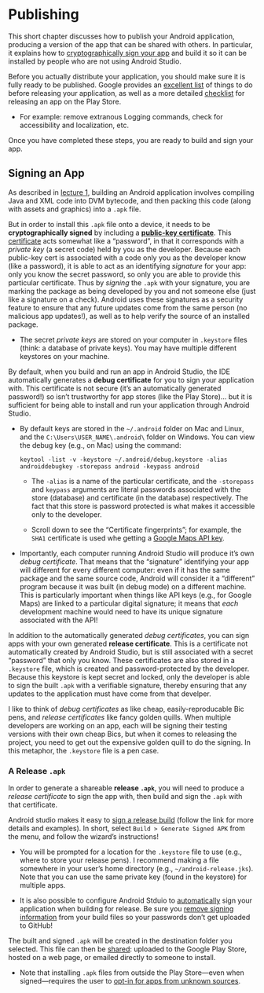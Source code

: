 # Publishing
This short chapter discusses how to publish your Android application, producing a version of the app that can be shared with others. In particular, it explains how to [cryptographically sign your app](https://developer.android.com/studio/publish/app-signing.html) and build it so it can be installed by people who are not using Android Studio.

Before you actually distribute your application, you should make sure it is fully ready to be published. Google provides an [excellent list](https://developer.android.com/studio/publish/preparing.html) of things to do before releasing your application, as well as a more detailed [checklist](https://developer.android.com/distribute/best-practices/launch/launch-checklist.html) for releasing an app on the Play Store.

- For example: remove extranous Logging commands, check for accessibility and localization, etc.

Once you have completed these steps, you are ready to build and sign your app.

## Signing an App
As described in [lecture 1](#building-apps), building an Android application involves compiling Java and XML code into DVM bytecode, and then packing this code (along with assets and graphics) into a `.apk` file.

But in order to install this `.apk` file onto a device, it needs to be **cryptographically signed** by including a [**public-key certificate**](https://en.wikipedia.org/wiki/Public-key_cryptography). This [certificate](https://en.wikipedia.org/wiki/Digital_signature) acts somewhat like a "password", in that it corresponds with a _private key_ (a secret code) held by you as the developer. Because each public-key cert is associated with a code only you as the developer know (like a password), it is able to act as an identifying _signature_ for your app: only you know the secret password, so only you are able to provide this particular certificate. Thus by _signing_ the `.apk` with your signature, you are marking the package as being developed by you and not someone else (just like a signature on a check). Android uses these signatures as a security feature to ensure that any future updates come from the same person (no malicious app updates!), as well as to help verify the source of an installed package.

- The secret _private keys_ are stored on your computer in `.keystore` files (think: a database of private keys). You may have multiple different keystores on your machine.

By default, when you build and run an app in Android Studio, the IDE automatically generates a **debug certificate** for you to sign your application with. This certificate is not secure (it's an automatically generated password!) so isn't trustworthy for app stores (like the Play Store)... but it is sufficient for being able to install and run your application through Android Studio.

- By default keys are stored in the `~/.android` folder on Mac and Linux, and the `C:\Users\USER_NAME\.android\` folder on Windows. You can view the debug key (e.g., on Mac) using the command:

    ```
    keytool -list -v -keystore ~/.android/debug.keystore -alias androiddebugkey -storepass android -keypass android
    ```

    - The `-alias` is a name of the particular certificate, and the `-storepass` and `keypass` arguments are literal passwords associated with the store (database) and certificate (in the database) respectively. The fact that this store is password protected is what makes it accessible only to the developer.

    - Scroll down to see the "Certificate fingerprints"; for example, the `SHA1` certificate is used whe getting a [Google Maps API key](https://developers.google.com/maps/documentation/android-api/signup).

- Importantly, each computer running Android Studio will produce it's own _debug certificate_. That means that the "signature" identifying your app will different for every different computer: even if it has the same package and the same source code, Android will consider it a "different" program because it was built (in debug mode) on a different machine. This is particularly important when things like API keys (e.g., for Google Maps) are linked to a particular digital signature; it means that _each_ development machine would need to have its unique signature associated with the API!

In addition to the automatically generated _debug certificates_, you can sign apps with your own generated **release certificate**. This is a certificate not automatically created by Android Studio, but is still associated with a secret "password" that only you know. These certificates are also stored in a `.keystore` file, which is created and password-protected by the developer. Because this keystore is kept secret and locked, only the developer is able to sign the built `.apk` with a verifiable signature, thereby ensuring that any updates to the application must have come from that develper.

<p class="alert">I like to think of _debug certificates_ as like cheap, easily-reproducable Bic pens, and _release certificates_ like fancy golden quills. When multiple developers are working on an app, each will be signing their testing versions with their own cheap Bics, but when it comes to releasing the project, you need to get out the expensive golden quill to do the signing. In this metaphor, the `.keystore` file is a pen case.</p>

### A Release `.apk`
In order to generate a shareable **release `.apk`**, you will need to produce a _release certificate_ to sign the app with, then build and sign the `.apk` with that certificate.

Android studio makes it easy to [sign a release build](https://developer.android.com/studio/publish/app-signing.html#release-mode) (follow the link for more details and examples). In short, select `Build > Generate Signed APK` from the menu, and follow the wizard's instructions!

- You will be prompted for a location for the `.keystore` file to use (e.g., where to store your release pens). I recommend making a file somewhere in your user's home directory (e.g., `~/android-release.jks`). Note that you can use the same private key (found in the keystore) for multiple apps.

- It is also possible to configure Android Stduio to [automatically](https://developer.android.com/studio/publish/app-signing.html#sign-auto) sign your application when building for release. Be sure you [remove signing information](https://developer.android.com/studio/publish/app-signing.html#secure-shared-keystore) from your build files so your passwords don't get uploaded to GitHub!

The built and signed `.apk` will be created in the destination folder you selected. This file can then be [shared](https://developer.android.com/studio/publish/index.html#publishing-release): uploaded to the Google Play Store, hosted on a web page, or emailed directly to someone to install.

- Note that installing `.apk` files from outside the Play Store&mdash;even when signed&mdash;requires the user to [opt-in for apps from unknown sources](https://developer.android.com/studio/publish/index.html#unknown-sources).
